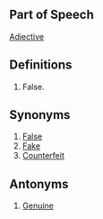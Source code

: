 ==Part of Speech==
[[Adjective]]
==Definitions==
#False.
==Synonyms==
#[[False]]
#[[Fake]]
#[[Counterfeit]]
==Antonyms==
#[[Genuine]]